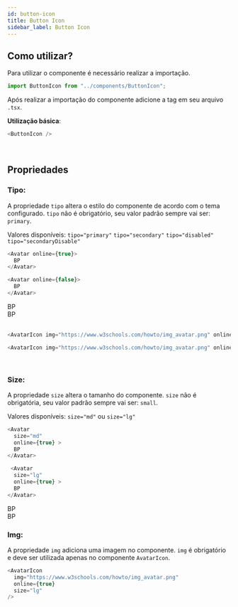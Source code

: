 ```yaml
---
id: button-icon
title: Button Icon
sidebar_label: Button Icon
---
```



## Como utilizar?

Para utilizar o componente é necessário realizar a importação.

```js
import ButtonIcon from "../components/ButtonIcon";
```

Após realizar a importação do componente adicione a tag em seu arquivo `.tsx`.

**Utilização básica**:

```js
<ButtonIcon />
```

<ButtonIcon />

<br />

## Propriedades

### Tipo:

A propriedade `tipo` altera o estilo do componente de acordo com o tema configurado. `tipo` não é obrigatório, seu valor padrão sempre vai ser: `primary`.

Valores disponíveis: `tipo="primary"` `tipo="secondary"` `tipo="disabled"` `tipo="secondaryDisable"`

```js
<Avatar online={true}>
  BP
</Avatar>

<Avatar online={false}>
  BP
</Avatar>
```

<div>
  <Avatar online={true}>BP</Avatar>
  <br />
  <Avatar online={false}>BP</Avatar>
</div>

<br />

```js
<AvatarIcon img="https://www.w3schools.com/howto/img_avatar.png" online={true}/>

<AvatarIcon img="https://www.w3schools.com/howto/img_avatar.png" online={false}/>
```

<div>
  <AvatarIcon
    img="https://www.w3schools.com/howto/img_avatar.png"
    online={true}
  />
  <br />
  <AvatarIcon
    img="https://www.w3schools.com/howto/img_avatar.png"
    online={false}
  />
</div>

### Size:

A propriedade `size` altera o tamanho do componente. `size` não é obrigatória, seu valor padrão sempre vai ser: `small`.

Valores disponíveis: `size="md"` ou `size="lg"`

```js
<Avatar
  size="md"
  online={true} >
  BP
</Avatar>

 <Avatar
  size="lg"
  online={true} >
  BP
</Avatar>
```

<div>
  <Avatar online={true} size="md">
    BP
  </Avatar>
  <br />
  <Avatar online={true} size="lg">
    BP
  </Avatar>
</div>

### Img:

A propriedade `img` adiciona uma imagem no componente. `img` é obrigatório e deve ser utilizada apenas no componente `AvatarIcon`.

```js
<AvatarIcon
  img="https://www.w3schools.com/howto/img_avatar.png"
  online={true}
  size="lg"
/>
```

<AvatarIcon
  img="https://www.w3schools.com/howto/img_avatar.png"
  online={true}
  size="lg"
/>
